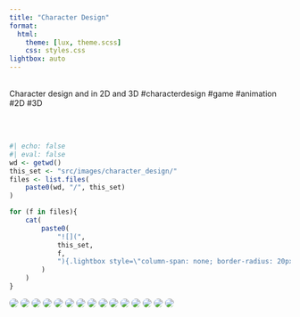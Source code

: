 ```yaml
---
title: "Character Design"
format:
  html:
    theme: [lux, theme.scss]
    css: styles.css
lightbox: auto
---
```


<br/>
Character design and in 2D and 3D #characterdesign #game #animation #2D #3D

<br/><br/>

::: gallery

::: column-page

```r
#| echo: false
#| eval: false
wd <- getwd()
this_set <- "src/images/character_design/"
files <- list.files(
    paste0(wd, "/", this_set)
)

for (f in files){
    cat(
        paste0(
            "![](",
            this_set,
            f,
            "){.lightbox style=\"column-span: none; border-radius: 20px;\" group=\"my-gallery\"}\n"
        )
    )
}
```


![](src/images/character_design/atomhawk_artcompetition_2023_oleksandradreval_small.jpg){.lightbox style="column-span: none; border-radius: 20px;" group="my-gallery"}
![](src/images/character_design/atomhawk_artcompetition_2023_wip_oleksandradreval_small.jpg){.lightbox style="column-span: none; border-radius: 20px;" group="my-gallery"}
![](src/images/character_design/BigDog copy.jpg){.lightbox style="column-span: none; border-radius: 20px;" group="my-gallery"}
![](src/images/character_design/conceptatr_all2d_3d_small.jpg){.lightbox style="column-span: none; border-radius: 20px;" group="my-gallery"}
![](src/images/character_design/Girl3D.jpg){.lightbox style="column-span: none; border-radius: 20px;" group="my-gallery"}
![](src/images/character_design/GirlCharacters copy.jpg){.lightbox style="column-span: none; border-radius: 20px;" group="my-gallery"}
![](src/images/character_design/Hippie1.jpg){.lightbox style="column-span: none; border-radius: 20px;" group="my-gallery"}
![](src/images/character_design/Hippie2.jpg){.lightbox style="column-span: none; border-radius: 20px;" group="my-gallery"}
![](src/images/character_design/Hippie3.jpg){.lightbox style="column-span: none; border-radius: 20px;" group="my-gallery"}
![](src/images/character_design/Hippie4.jpg){.lightbox style="column-span: none; border-radius: 20px;" group="my-gallery"}
![](src/images/character_design/IsometricCharacters copy.jpg){.lightbox style="column-span: none; border-radius: 20px;" group="my-gallery"}
![](src/images/character_design/Owl.jpg){.lightbox style="column-span: none; border-radius: 20px;" group="my-gallery"}
![](src/images/character_design/RenderColageHippieTexture.jpg){.lightbox style="column-span: none; border-radius: 20px;" group="my-gallery"}
![](src/images/character_design/Sacoro.jpg){.lightbox style="column-span: none; border-radius: 20px;" group="my-gallery"}
![](src/images/character_design/Tresher.jpg){.lightbox style="column-span: none; border-radius: 20px;" group="my-gallery"}




:::

:::
